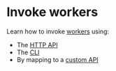 # Invoke workers

Learn how to invoke [workers](/docs/concepts/workers) using:

- The [HTTP API](invoke/http)
- The [CLI](invoke/cli)
- By mapping to a [custom API](invoke/making-custom-apis)
